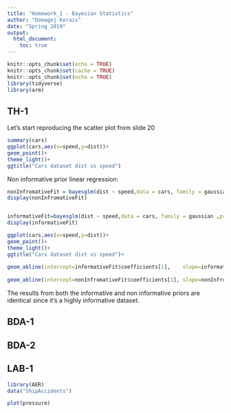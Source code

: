 ```yaml
---
title: "Homework_1 - Bayesian Statistics"
author: "Domagoj Korais"
date: "Spring 2019"
output: 
  html_document:
    toc: true
---
```


```r
knitr::opts_chunk$set(echo = TRUE)
knitr::opts_chunk$set(cache = TRUE)
knitr::opts_chunk$set(echo = TRUE)
library(tidyverse)
library(arm)
```

## TH-1

Let's start reproducing the scatter plot from slide 20

```r
summary(cars)
ggplot(cars,aes(x=speed,y=dist))+
geom_point()+
theme_light()+
ggtitle("Cars dataset dist vs speed")

```
Non informative prior linear regression:
```r
nonInfromativeFit = bayesglm(dist ~ speed,data = cars, family = gaussian ,prior.mean = 1, prior.scale = Inf)
display(nonInfromativeFit)


informativeFit=bayesglm(dist ~ speed,data = cars, family = gaussian ,prior.mean = -100000, prior.scale = 0.1)
display(informativeFit)

ggplot(cars,aes(x=speed,y=dist))+
geom_point()+
theme_light()+
ggtitle("Cars dataset dist vs speed")+
  
geom_abline(intercept=informativeFit$coefficients[1],    slope=informativeFit$coefficients[2],color="red")+
  
geom_abline(intercept=nonInfromativeFit$coefficients[1], slope=nonInfromativeFit$coefficients[2],color="green",linetype="dotted")
```
The results from both the informative and non informative priors are identical since it's a highly informative dataset.

## BDA-1

## BDA-2

## LAB-1
```r
library(AER)
data("ShipAccidents")

```



```r
plot(pressure)
```

